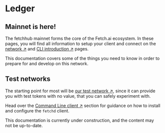 
# Ledger

## Mainnet is here!

The fetchhub mainnet forms the core of the Fetch.ai ecosystem. In these pages, you will find all information to setup your client and connect on the [network ↗️](/concepts/ledger/active-networks) and [CLI introduction ↗️](/guides/ledger/cli/intro) pages.

This documentation covers some of the things you need to know in order to prepare for and develop on this network.

## Test networks

The starting point for most will be [our test network ↗️](/concepts/ledger/active-networks#test-nets), since it can provide you with test tokens with no value, that you can safely experiment with.

Head over the [Command Line client ↗️](/guides/ledger/cli/intro) section for guidance on how to install and configure the `fetchd` client.

<Callout type="warning" emoji="⚠️">
  This documentation is currently under construction, and the content may not be up-to-date.
</Callout>
